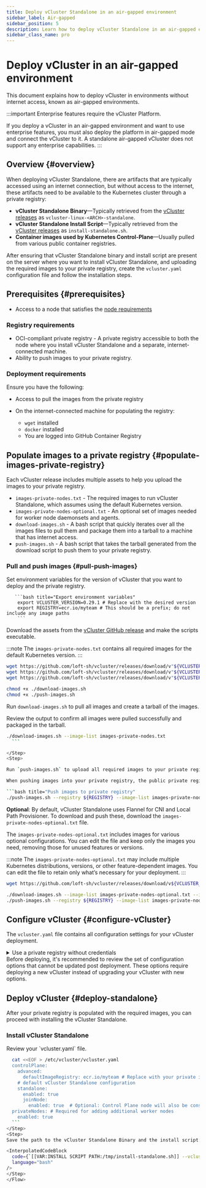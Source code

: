 ```yaml
---
title: Deploy vCluster Standalone in an air-gapped environment
sidebar_label: Air-gapped
sidebar_position: 5
description: Learn how to deploy vCluster Standalone in an air-gapped environment.
sidebar_class_name: pro
---
```





# Deploy vCluster in an air-gapped environment

This document explains how to deploy vCluster in environments without internet access, known as air-gapped environments.

:::important
Enterprise features require the vCluster Platform.

If you deploy a vCluster in an air-gapped environment and want to use enterprise features, you must also deploy the platform in air-gapped mode and connect the vCluster to it. A standalone air-gapped vCluster does not support any enterprise capabilities.
:::

## Overview {#overview}

When deploying vCluster Standalone, there are artifacts that are typically accessed using an internet connection, but without access to the internet, these artifacts need to be available to the Kubernetes cluster through a private registry:

- **vCluster Standalone Binary**—Typically retrieved from the [vCluster releases](https://github.com/loft-sh/vcluster/releases) as `vcluster-linux-<ARCH>-standalone`.
- **vCluster Standalone Install Script**—Typically retrieved from the [vCluster releases](https://github.com/loft-sh/vcluster/releases) as `install-standalone.sh`.
- **Container images used by Kubernetes Control-Plane**—Usually pulled from various public container registries.

After ensuring that vCluster Standalone binary and install script are present on the server where you want to install vCluster Standalone, and uploading the required images to your private registry, create the `vcluster.yaml` configuration file and follow the installation steps.

## Prerequisites {#prerequisites}

- Access to a node that satisfies the [node requirements](./node-requirements)

### Registry requirements

- OCI-compliant private registry - A private registry accessible to both the node where you install vCluster Standalone and a separate, internet-connected machine.
- Ability to push images to your private registry.

### Deployment requirements

Ensure you have the following:

- Access to pull the images from the private registry

- On the internet-connected machine for populating the registry:
  - `wget` installed
  - `docker` installed
  - You are logged into GitHub Container Registry

## Populate images to a private registry {#populate-images-private-registry}

Each vCluster release includes multiple assets to help you upload the images to your private registry.

- `images-private-nodes.txt` - The required images to run vCluster Standalone, which assumes using the default Kubernetes version.
- `images-private-nodes-optional.txt` - An optional set of images needed for worker node daemonsets and agents.
- `download-images.sh` - A bash script that quickly iterates over all the images files to pull them and package them into a tarball to a machine that has internet access.
- `push-images.sh` - A bash script that takes the tarball generated from the download script to push them to your private registry.

### Pull and push images {#pull-push-images}

<Flow id="offline-images">
  <Step>

  Set environment variables for the version of vCluster that you want to deploy and the private registry.

       ```bash title="Export environment variables"
        export VCLUSTER_VERSION=0.29.1 # Replace with the desired version
        export REGISTRY=ecr.io/myteam # This should be a prefix; do not include any image paths
        ```
  </Step>
  <Step>

  Download the assets from the [vCluster GitHub release](https://github.com/loft-sh/vcluster/releases) and make the scripts executable.

  :::note
  The `images-private-nodes.txt` contains all required images for the default Kubernetes version.
  :::

  ```bash title="Download assets and prepare scripts"
  wget https://github.com/loft-sh/vcluster/releases/download/v"${VCLUSTER_VERSION}"/images-private-nodes.txt
  wget https://github.com/loft-sh/vcluster/releases/download/v"${VCLUSTER_VERSION}"/download-images.sh
  wget https://github.com/loft-sh/vcluster/releases/download/v"${VCLUSTER_VERSION}"/push-images.sh

  chmod +x ./download-images.sh
  chmod +x ./push-images.sh
  ```

  </Step>
  <Step>

  Run `download-images.sh` to pull all images and create a tarball of the images.

  Review the output to confirm all images were pulled successfully and packaged in the tarball.

  ```bash title="Download and package images"
  ./download-images.sh --image-list images-private-nodes.txt
    ```

  </Step>
  <Step>

  Run `push-images.sh` to upload all required images to your private registry.

  When pushing images into your private registry, the public private registry is removed and only the repository and image name are pushed. This allows vCluster to set your private registry to use for all images used in deploying vCluster.

  ```bash title="Push images to private registry"
  ./push-images.sh --registry ${REGISTRY} --image-list images-private-nodes.txt
  ```

  </Step>
  <Step>

  **Optional**: By default, vCluster Standalone uses Flannel for CNI and Local Path Provisioner. To download and push these, download the `images-private-nodes-optional.txt` file.

  The `images-private-nodes-optional.txt` includes images for various optional configurations. You can edit the file and keep only the images you need, removing those for unused features or versions.

   :::note
   The `images-private-nodes-optional.txt` may include multiple Kubernetes distributions, versions, or other feature-dependent images. You can edit the file to retain only what’s necessary for your deployment.
   :::

   ```bash title "Pull, package, and push all optional images"
   wget https://github.com/loft-sh/vcluster/releases/download/v${VCLUSTER_VERSION}/images-private-nodes-optional.txt

   ./download-images.sh --image-list images-private-nodes-optional.txt --images vcluster-images-optional.tar.gz
   ./push-images.sh --registry ${REGISTRY} --image-list images-private-nodes-optional.txt
   ```

  </Step>
</Flow>

## Configure vCluster {#configure-vCluster}

The `vcluster.yaml` file contains all configuration settings for your vCluster deployment.

<details>
  <summary>Use a private registry without credentials</summary>

Set the default private registry that doesn't have authentication.

```yaml title="Setting the private registry"
controlPlane:
 advanced:
   defaultImageRegistry: ecr.io/myteam # Replace with your private registry
```

</details>
Before deploying, it's recommended to review the set of configuration options that cannot be updated post deployment. These options require deploying a new vCluster instead of upgrading your vCluster with new options.

<ControlPlaneOptions />

## Deploy vCluster {#deploy-standalone}

After your private registry is populated with the required images, you can proceed with installing the vCluster Standalone.

### Install vCluster Standalone

<Flow>
  <Step>
  Review your `vcluster.yaml` file.

  ```bash title="Create vcluster.yaml configuration"
    cat <<EOF > /etc/vcluster/vcluster.yaml
    controlPlane:
      advanced:
        defaultImageRegistry: ecr.io/myteam # Replace with your private image registry
      # default vCluster Standalone configuration
      standalone:
        enabled: true
        joinNode:
          enabled: true  # Optional: Control Plane node will also be considered a worker node
    privateNodes: # Required for adding additional worker nodes
      enabled: true
    ```
  </Step>
  <Step>
  Save the path to the vCluster Standalone Binary and the install script:

  <InterpolatedCodeBlock
    code={`[[VAR:INSTALL SCRIPT PATH:/tmp/install-standalone.sh]] --vcluster-name standalone --binary [[VAR:BINARY_PATH:/tmp/vcluster]] --skip-download`}
    language="bash"
  />
  </Step>
</Flow>
